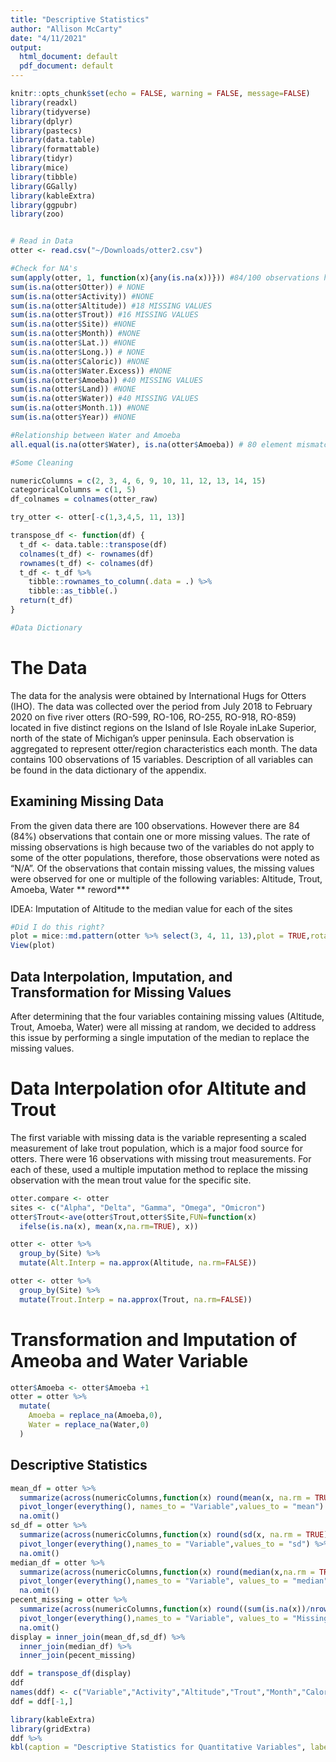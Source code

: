 ```yaml
---
title: "Descriptive Statistics"
author: "Allison McCarty"
date: "4/11/2021"
output:
  html_document: default
  pdf_document: default
---
```


```r
knitr::opts_chunk$set(echo = FALSE, warning = FALSE, message=FALSE)
library(readxl)
library(tidyverse)
library(dplyr)
library(pastecs)
library(data.table)
library(formattable)
library(tidyr)
library(mice)
library(tibble)
library(GGally)
library(kableExtra)
library(ggpubr)
library(zoo)


# Read in Data
otter <- read.csv("~/Downloads/otter2.csv")

#Check for NA's
sum(apply(otter, 1, function(x){any(is.na(x))})) #84/100 observations have at least one missing value
sum(is.na(otter$Otter)) # NONE
sum(is.na(otter$Activity)) #NONE
sum(is.na(otter$Altitude)) #18 MISSING VALUES
sum(is.na(otter$Trout)) #16 MISSING VALUES
sum(is.na(otter$Site)) #NONE
sum(is.na(otter$Month)) #NONE
sum(is.na(otter$Lat.)) #NONE
sum(is.na(otter$Long.)) # NONE
sum(is.na(otter$Caloric)) #NONE
sum(is.na(otter$Water.Excess)) #NONE
sum(is.na(otter$Amoeba)) #40 MISSING VALUES
sum(is.na(otter$Land)) #NONE
sum(is.na(otter$Water)) #40 MISSING VALUES
sum(is.na(otter$Month.1)) #NONE
sum(is.na(otter$Year)) #NONE

#Relationship between Water and Amoeba
all.equal(is.na(otter$Water), is.na(otter$Amoeba)) # 80 element mismatches?

#Some Cleaning

numericColumns = c(2, 3, 4, 6, 9, 10, 11, 12, 13, 14, 15)
categoricalColumns = c(1, 5)
df_colnames = colnames(otter_raw)

try_otter <- otter[-c(1,3,4,5, 11, 13)]

transpose_df <- function(df) {
  t_df <- data.table::transpose(df)
  colnames(t_df) <- rownames(df)
  rownames(t_df) <- colnames(df)
  t_df <- t_df %>%
    tibble::rownames_to_column(.data = .) %>%
    tibble::as_tibble(.)
  return(t_df)
}

#Data Dictionary

```

# The Data

The data for the analysis were obtained by International Hugs for Otters (IHO).  The data was collected over the period from July 2018 to February 2020 on five  river  otters  (RO-599,  RO-106, RO-255, RO-918, RO-859) located in five distinct regions on the Island of Isle Royale inLake Superior, north of the state of Michigan’s upper peninsula.  Each observation is aggregated to represent otter/region  characteristics  each  month.  The data contains 100 observations of 15 variables.  Description of all variables can be found in the data dictionary of the appendix.

## Examining Missing Data

From the given data there are 100 observations. However there are 84 (84%) observations that contain one or more missing values.  The rate of missing observations is high because two of the variables do not apply to some of the otter populations, therefore, those observations were noted as "N/A".  Of the observations that contain missing values, the missing values were observed for one or multiple of the following variables:  Altitude, Trout, Amoeba, Water ** reword***


IDEA: Imputation of Altitude to the median value for each of the sites

```r
#Did I do this right?
plot = mice::md.pattern(otter %>% select(3, 4, 11, 13),plot = TRUE,rotate.names = TRUE)
View(plot)
```

## Data Interpolation, Imputation, and Transformation for Missing Values

After determining that the four variables containing missing values (Altitude, Trout, Amoeba, Water) were all missing at random, we decided to address this issue by performing a single imputation of the median to replace the missing values.

# Data Interpolation ofor Altitute and Trout

The first variable with missing data is the variable representing a scaled measurement of lake trout population, which is a major food source for otters.  There were 16 observations with missing trout measurements.  For each of these, used a multiple imputation method to replace the missing observation with the mean trout value for the specific site. 

```r
otter.compare <- otter
sites <- c("Alpha", "Delta", "Gamma", "Omega", "Omicron")
otter$Trout<-ave(otter$Trout,otter$Site,FUN=function(x) 
  ifelse(is.na(x), mean(x,na.rm=TRUE), x))

otter <- otter %>%
  group_by(Site) %>%
  mutate(Alt.Interp = na.approx(Altitude, na.rm=FALSE))   

otter <- otter %>%
  group_by(Site) %>%
  mutate(Trout.Interp = na.approx(Trout, na.rm=FALSE)) 
```


# Transformation  and Imputation of Ameoba and Water Variable
```r
otter$Amoeba <- otter$Amoeba +1
otter = otter %>%
  mutate(
    Amoeba = replace_na(Amoeba,0),
    Water = replace_na(Water,0)
  )
```

## Descriptive Statistics

```r
mean_df = otter %>%
  summarize(across(numericColumns,function(x) round(mean(x, na.rm = TRUE),2))) %>%
  pivot_longer(everything(), names_to = "Variable",values_to = "mean") %>%
  na.omit()
sd_df = otter %>%
  summarize(across(numericColumns,function(x) round(sd(x, na.rm = TRUE),2))) %>%
  pivot_longer(everything(),names_to = "Variable",values_to = "sd") %>%
  na.omit()
median_df = otter %>%
  summarize(across(numericColumns,function(x) round(median(x,na.rm = TRUE), 2))) %>%
  pivot_longer(everything(),names_to = "Variable", values_to = "median") %>%
  na.omit()
pecent_missing = otter %>%
  summarize(across(numericColumns,function(x) round((sum(is.na(x))/nrow(otter))*100,2))) %>%
  pivot_longer(everything(),names_to = "Variable", values_to = "Missing Number") %>%
  na.omit()
display = inner_join(mean_df,sd_df) %>%
  inner_join(median_df) %>%
  inner_join(pecent_missing)

ddf = transpose_df(display)
ddf
names(ddf) <- c("Variable","Activity","Altitude","Trout","Month","Caloric","Water.Excess","Amoeb","Land","Water","Month.1","Year")
ddf = ddf[-1,]

library(kableExtra)
library(gridExtra)
ddf %>%
kbl(caption = "Descriptive Statistics for Quantitative Variables", label = "Table 1") %>% kable_paper("hover", full_width = F)
```
